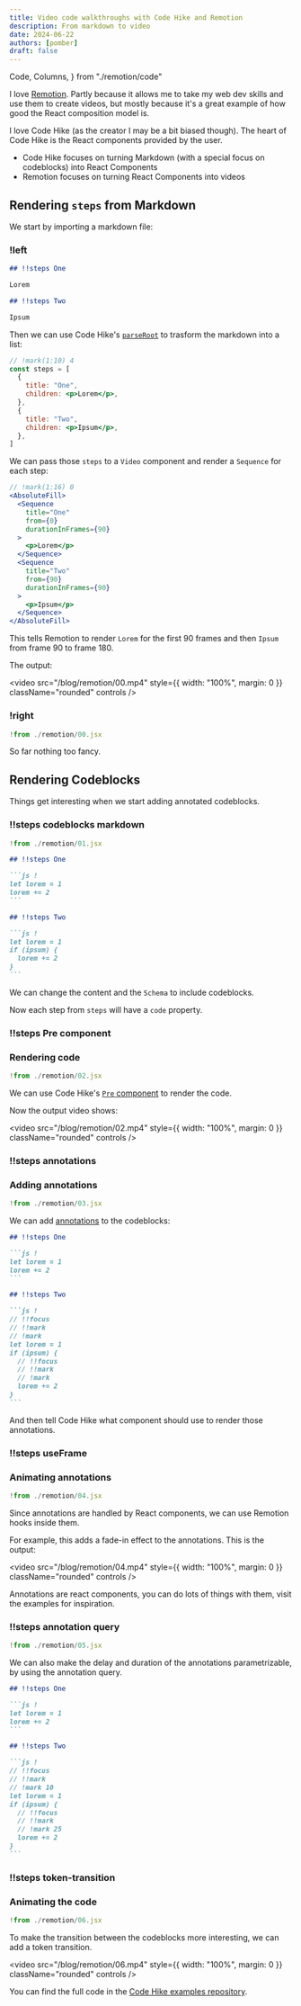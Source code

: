 ```yaml
---
title: Video code walkthroughs with Code Hike and Remotion
description: From markdown to video
date: 2024-06-22
authors: [pomber]
draft: false
---
```


  Code,
  Columns,
} from "./remotion/code"

I love [Remotion](https://www.remotion.dev/). Partly because it allows me to take my web dev skills and use them to create videos, but mostly because it's a great example of how good the React composition model is.

I love Code Hike (as the creator I may be a bit biased though). The heart of Code Hike is the React components provided by the user.

- Code Hike focuses on turning Markdown (with a special focus on codeblocks) into React Components
- Remotion focuses on turning React Components into videos

## Rendering `steps` from Markdown

We start by importing a markdown file:

<Columns>

### !left

```md content.md -1
## !!steps One

Lorem

## !!steps Two

Ipsum
```

Then we can use Code Hike's [`parseRoot`](/docs/concepts/blocks) to trasform the markdown into a list:

```jsx -2
// !mark(1:10) 4
const steps = [
  {
    title: "One",
    children: <p>Lorem</p>,
  },
  {
    title: "Two",
    children: <p>Ipsum</p>,
  },
]
```

We can pass those `steps` to a `Video` component and render a `Sequence` for each step:

```jsx -2
// !mark(1:16) 0
<AbsoluteFill>
  <Sequence
    title="One"
    from={0}
    durationInFrames={90}
  >
    <p>Lorem</p>
  </Sequence>
  <Sequence
    title="Two"
    from={90}
    durationInFrames={90}
  >
    <p>Ipsum</p>
  </Sequence>
</AbsoluteFill>
```

This tells Remotion to render `Lorem` for the first 90 frames and then `Ipsum` from frame 90 to frame 180.

The output:

<video
  src="/blog/remotion/00.mp4"
  style={{ width: "100%", margin: 0 }}
  className="rounded"
  controls
/>

### !right

```jsx root.jsx -cf
!from ./remotion/00.jsx
```

</Columns>

So far nothing too fancy.

## Rendering Codeblocks

Things get interesting when we start adding annotated codeblocks.

<Scrollycoding>

### !!steps codeblocks markdown

```jsx ! code.jsx -a
!from ./remotion/01.jsx
```

````md content.md -pc
## !!steps One

```js !
let lorem = 1
lorem += 2
```

## !!steps Two

```js !
let lorem = 1
if (ipsum) {
  lorem += 2
}
```
````

We can change the content and the `Schema` to include codeblocks.

Now each step from `steps` will have a `code` property.

### !!steps Pre component

### Rendering code

```jsx ! code.jsx -a
!from ./remotion/02.jsx
```

We can use Code Hike's [`Pre` component](/docs/concepts/code) to render the code.

Now the output video shows:

<video
  src="/blog/remotion/02.mp4"
  style={{ width: "100%", margin: 0 }}
  className="rounded"
  controls
/>

### !!steps annotations

### Adding annotations

```jsx ! code.jsx -a
!from ./remotion/03.jsx
```

We can add [annotations](/docs/concepts/annotations) to the codeblocks:

````md content.md -pc
## !!steps One

```js !
let lorem = 1
lorem += 2
```

## !!steps Two

```js !
// !!focus
// !!mark
// !mark
let lorem = 1
if (ipsum) {
  // !!focus
  // !!mark
  // !mark
  lorem += 2
}
```
````

And then tell Code Hike what component should use to render those annotations.

### !!steps useFrame

### Animating annotations

```jsx ! code.jsx -a
!from ./remotion/04.jsx
```

Since annotations are handled by React components, we can use Remotion hooks inside them.

For example, this adds a fade-in effect to the annotations.
This is the output:

<video
  src="/blog/remotion/04.mp4"
  style={{ width: "100%", margin: 0 }}
  className="rounded"
  controls
/>

Annotations are react components, you can do lots of things with them, visit the examples for inspiration.

### !!steps annotation query

```jsx ! code.jsx -a
!from ./remotion/05.jsx
```

We can also make the delay and duration of the annotations parametrizable, by using the annotation query.

````md content.md -p
## !!steps One

```js !
let lorem = 1
lorem += 2
```

## !!steps Two

```js !
// !!focus
// !!mark
// !mark 10
let lorem = 1
if (ipsum) {
  // !!focus
  // !!mark
  // !mark 25
  lorem += 2
}
```
````

### !!steps token-transition

### Animating the code

```jsx ! code.jsx -a
!from ./remotion/06.jsx
```

To make the transition between the codeblocks more interesting, we can add a token transition.

<video
  src="/blog/remotion/06.mp4"
  style={{ width: "100%", margin: 0 }}
  className="rounded"
  controls
/>

</Scrollycoding>

You can find the full code in the [Code Hike examples repository](https://github.com/code-hike/examples/tree/main/with-remotion).
